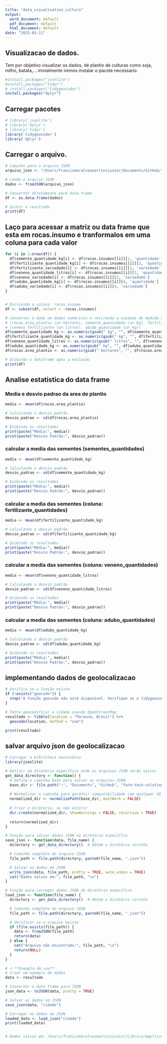 ```yaml
---
title: "data_visualisation_cultura"
output:
  word_document: default
  pdf_document: default
  html_document: default
date: "2025-03-11"
---
```


## Visualizacao de dados.

Tem por obijetivo visualizar os dados, de plantio de culturas como soja, milho, batata,... inivialmente iremos instalar o pacote necessario.

```r
#install.packages("jsonlite")
#install.packages("tidyr")
# install.packages("tidygeocoder")
install.packages("dplyr")
```
## Carregar pacotes

```r
# library('jsonlite')
# library('dplyr')
# library('tidyr')
library('tidygeocoder')
library('dplyr')

```

## Carregar o arquivo.

```r
# Caminho para o arquivo JSON
arquivo_json <- "/Users/francismaralvesmartinsjunior/Documents/GitHub/farm-tech-solution/farm-tech-solution-r/data/test.json"

# Lendo o arquivo JSON
dados <- fromJSON(arquivo_json)
```

```r
# Converter diretamente para data.frame
df <- as.data.frame(dados)

# Exibir o resultado
print(df)


```


## Laço para acessar a matriz ou data frame que esta em rocas.insumo e tranformalos em uma coluna para cada valor 
```r

for (i in 1:nrow(df)) {
  df$semente_quantidade_kg[i] <- df$rocas.insumos[[i]][1, 'quantidade']
  df$fertilizante_quantidade_kg[i] <- df$rocas.insumos[[i]][2, 'quantidade']
  df$fertilizante_variedade[i] <- df$rocas.insumos[[i]][2, 'variedade']
  df$veneno_quantidade_litros[i] <- df$rocas.insumos[[i]][3, 'quantidade']
  df$veneno_variedade[i] <- df$rocas.insumos[[i]][3, 'variedade']
  df$adubo_quantidade_kg[i] <- df$rocas.insumos[[i]][4, 'quantidade']
  df$adubo_variedade[i] <- df$rocas.insumos[[i]][4, 'variedade']
}


# Excluindo a coluna 'rocas.insumo
df <- subset(df, select = -rocas.insumos)

# converter o dado em dados numéricos e retirando a unidade de medida da tabela
# (rocas.area_plantio (un hectare), semente_quantidade (un kg), fertilizante_quantidade (un kg))
# (veneno_fertilizante (un litros), abudo_quantidade (un kg))
df$semente_quantidade_kg <- as.numeric(gsub(" kg", "", df$semente_quantidade_kg))
df$fertilizante_quantidade_kg <- as.numeric(gsub(" kg", "", df$fertilizante_quantidade_kg))
df$veneno_quantidade_litros <- as.numeric(gsub(" litros", "", df$veneno_quantidade_litros))
df$adubo_quantidade_kg <- as.numeric(gsub(" kg", "", df$adubo_quantidade_kg))
df$rocas.area_plantio <- as.numeric(gsub(" hectares", "", df$rocas.area_plantio))

# Exibindo o dataframe após a exclusão
print(df)

```


## Analise estatistica do data frame
### Media e desvio padrao da area de plantio

```r

media <- mean(df$rocas.area_plantio)

# Calculando o desvio padrão
desvio_padrao <- sd(df$rocas.area_plantio)

# Exibindo os resultados
print(paste("Média:", media))
print(paste("Desvio Padrão:", desvio_padrao))


```


### calcular a media das sementes (sementes_quantidades)
```r

media <- mean(df$semente_quantidade_kg)

# Calculando o desvio padrão
desvio_padrao <- sd(df$semente_quantidade_kg)

# Exibindo os resultados
print(paste("Média:", media))
print(paste("Desvio Padrão:", desvio_padrao))


```

### calcular a media das sementes (coluna: fertilizante_quantidades)
```r

media <- mean(df$fertilizante_quantidade_kg)

# Calculando o desvio padrão
desvio_padrao <- sd(df$fertilizante_quantidade_kg)

# Exibindo os resultados
print(paste("Média:", media))
print(paste("Desvio Padrão:", desvio_padrao))


```


### calcular a media das sementes (coluna: veneno_quantidades)
```r

media <- mean(df$veneno_quantidade_litros)

# Calculando o desvio padrão
desvio_padrao <- sd(df$veneno_quantidade_litros)

# Exibindo os resultados
print(paste("Média:", media))
print(paste("Desvio Padrão:", desvio_padrao))


```

### calcular a media das sementes (coluna: adubo_quantidades)
```r

media <- mean(df$adubo_quantidade_kg)

# Calculando o desvio padrão
desvio_padrao <- sd(df$adubo_quantidade_kg)

# Exibindo os resultados
print(paste("Média:", media))
print(paste("Desvio Padrão:", desvio_padrao))


```

## implementando dados de geolocalizacao
```r

# Verifica se a função existe
if (!exists("geocode")) {
  stop("A função geocode não está disponível. Verifique se o tidygeocoder foi instalado corretamente.")
}

# Tenta geocodificar a cidade usando OpenStreetMap
resultado <- tibble(location = "Parauna, Brasil") %>%
  geocode(location, method = "osm")

print(resultado)

```

## salvar arquivo json de geolocalizacao
```r

# Carregar a biblioteca necessária
library(jsonlite)

# Definir um diretório específico onde os arquivos JSON serão salvos
get_data_directory <- function() {
  # Defina o caminho base para salvar os arquivos JSON
  base_dir <- file.path("~", "Documents", "GitHub", "farm-tech-solution", "farm-tech-solution-R", "data")
  
  # Normalizar o caminho para garantir compatibilidade com qualquer SO
  normalized_dir <- normalizePath(base_dir, mustWork = FALSE)
  
  # Criar o diretório, se não existir
  dir.create(normalized_dir, showWarnings = FALSE, recursive = TRUE)
  
  return(normalized_dir)
}

# Função para salvar dados JSON no diretório específico
save_json <- function(data, file_name) {
  directory <- get_data_directory()  # Obtém o diretório correto

  # Caminho completo do arquivo JSON
  file_path <- file.path(directory, paste0(file_name, ".json"))

  # Salvar os dados em JSON
  write_json(data, file_path, pretty = TRUE, auto_unbox = TRUE)
  cat("Dados salvos em:", file_path, "\n")
}

# Função para carregar dados JSON do diretório específico
load_json <- function(file_name) {
  directory <- get_data_directory()  # Obtém o diretório correto

  # Caminho completo do arquivo JSON
  file_path <- file.path(directory, paste0(file_name, ".json"))

  # Verificar se o arquivo existe
  if (file.exists(file_path)) {
    data <- fromJSON(file_path)
    return(data)
  } else {
    cat("Arquivo não encontrado:", file_path, "\n")
    return(NULL)
  }
}

# 🔥 **Exemplo de uso**
# Criar um exemplo de dados
data <- resultado

# Converter o data frame para JSON
json_data <- toJSON(data, pretty = TRUE)

# Salvar os dados no JSON
save_json(data, "cidade")

# Carregar os dados do JSON
loaded_data <- load_json("cidade")
print(loaded_data)


# Dados salvos em: /Users/francismaralvesmartinsjunior/Library/Application Support/org.R-project.R/R/farm_tech_solution/config.json 

```



